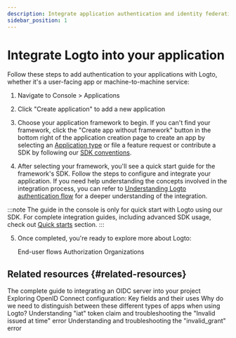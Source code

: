 ```yaml
---
description: Integrate application authentication and identity federation in minutes with our quickstart guides.
sidebar_position: 1
---
```


# Integrate Logto into your application

Follow these steps to add authentication to your applications with Logto, whether it's a user-facing app or machine-to-machine service:

1. Navigate to <CloudLink to="/applications">Console > Applications</CloudLink>

2. Click "Create application" to add a new application

3. Choose your application framework to begin. If you can't find your framework, click the "Create app without framework" button in the bottom right of the application creation page to create an app by selecting an [Application type](/integrate-logto/application-data-structure/#application-types) or file a feature request or contribute a SDK by following our [SDK conventions](/developers/sdk-conventions).

4. After selecting your framework, you'll see a quick start guide for the framework's SDK. Follow the steps to configure and integrate your application. If you need help understanding the concepts involved in the integration process, you can refer to [Understanding Logto authentication flow](/integrate-logto/integrate-logto-into-your-application/understand-authentication-flow/) for a deeper understanding of the integration.

:::note
The guide in the console is only for quick start with Logto using our SDK. For complete integration guides, including advanced SDK usage, check out [Quick starts](/quick-starts) section.
:::

5. Once completed, you're ready to explore more about Logto:

   <Url href="/end-user-flows">End-user flows</Url>
   <Url href="/authorization">Authorization</Url>
   <Url href="/organizations">Organizations</Url>

## Related resources \{#related-resources}

<Url href="https://blog.logto.io/complete-guide-to-integrating-oidc-server">
  The complete guide to integrating an OIDC server into your project
</Url>

<Url href="https://blog.logto.io/exploring-oidc-configuration">
  Exploring OpenID Connect configuration: Key fields and their uses
</Url>

<Url href="https://blog.logto.io/reveal-public-and-confidential-clients">
  Why do we need to distinguish between these different types of apps when using Logto?
</Url>

<Url href="https://blog.logto.io/troubleshooting-invalid-issued-at-time-error">
  Understanding "iat" token claim and troubleshooting the "Invalid issued at time" error
</Url>

<Url href="https://blog.logto.io/troubleshoot-invalid-grant-error">
  Understanding and troubleshooting the "invalid_grant" error
</Url>
